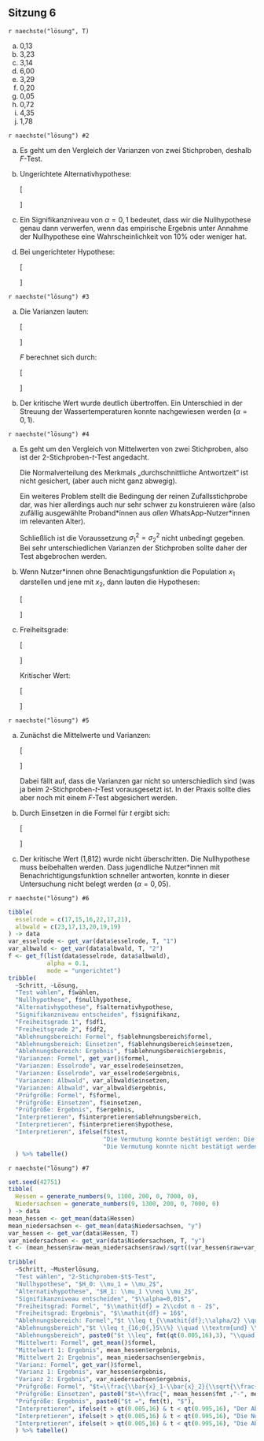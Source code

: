 ## Sitzung 6 {-}

`r naechste("lösung", T)`

a) 0,13
a) 3,23
a) 3,14
a) 6,00
a) 3,29
a) 0,20
a) 0,05
a) 0,72
a) 4,35
a) 1,78

`r naechste("lösung") #2`

a) Es geht um den Vergleich der Varianzen von zwei Stichproben, deshalb $F$-Test.
b) Ungerichtete Alternativhypothese:

    \[\begin{aligned}
    H_0: \sigma^2_1 = \sigma^2_2\\[5pt]
    H_1: \sigma^2_1 \neq \sigma^2_2
    \end{aligned}\]

c) Ein Signifikanzniveau von $\alpha=0{,}1$ bedeutet, dass wir die Nullhypothese genau dann verwerfen, wenn das empirische Ergebnis unter Annahme der Nullhypothese eine Wahrscheinlichkeit von 10% oder weniger hat.

d) Bei ungerichteter Hypothese:

    \[\begin{aligned}
    F &\leq F_{4;6;5\%}\quad \textrm{und} \quad F\geq F_{4;6;95\%}\\[4pt]
    F &\leq 0{,}16 \quad \textrm{und} \quad F\geq 4{,}53
    \end{aligned}\]

`r naechste("lösung") #3`

a) Die Varianzen lauten:

    \[\begin{aligned}
    s^2_1= 1{,}967\\
    s^2_2\approx 0{,}123
    \end{aligned}\]

    $F$ berechnet sich durch:

    \[\begin{aligned}
    F&=\frac{s^2_1}{s^2_2}\\[6pt]
    &\approx\frac{1{,}967}{0{,}123}\\[4pt]
    &\approx15{,}992
    \end{aligned}\]

b) Der kritische Wert wurde deutlich übertroffen. Ein Unterschied in der Streuung der Wassertemperaturen konnte nachgewiesen werden ($\alpha=0{,}1$).

`r naechste("lösung") #4`

a) Es geht um den Vergleich von Mittelwerten von zwei Stichproben, also ist der 2-Stichproben-$t$-Test angedacht.

    Die Normalverteilung des Merkmals „durchschnittliche Antwortzeit“ ist nicht gesichert, (aber auch nicht ganz abwegig).

    Ein weiteres Problem stellt die Bedingung der reinen Zufallsstichprobe dar, was hier allerdings auch nur sehr schwer zu konstruieren wäre (also zufällig ausgewählte Proband\*innen aus *allen* WhatsApp-Nutzer\*innen im relevanten Alter).

    Schließlich ist die Voraussetzung $\sigma^2_1=\sigma^2_2$ nicht unbedingt gegeben. Bei sehr unterschiedlichen Varianzen der Stichproben sollte daher der Test abgebrochen werden.

b) Wenn Nutzer\*innen ohne Benachtigungsfunktion die Population $x_1$ darstellen und jene mit $x_2$, dann lauten die Hypothesen:

    \[\begin{aligned}
    H_0: \mu_1=\mu_2\\
    H_1: \mu_1 > \mu_2
    \end{aligned}\]

c) Freiheitsgrade:

    \[\begin{aligned}
    \mathit{fg}&=2\cdot n-2\\
    &=2\cdot 6-2\\
    &=10
    \end{aligned}\] 

    Kritischer Wert:

    \[\begin{aligned}
    t &\geq t_{10;95\%}\\
    t &\geq 1{,}812
    \end{aligned}\]

`r naechste("lösung") #5`

a) Zunächst die Mittelwerte und Varianzen:

    \[\begin{aligned}
    \bar{x}_1 =27{,}05 \quad &s^2_1\approx165{,}16\\
    \bar{x}_2 \approx22{,}18 \quad &s^2_2\approx107{,}77
    \end{aligned}\]

    Dabei fällt auf, dass die Varianzen gar nicht so unterschiedlich sind (was ja beim 2-Stichproben-$t$-Test vorausgesetzt ist. In der Praxis sollte dies aber noch mit einem $F$-Test abgesichert werden.

b) Durch Einsetzen in die Formel für $t$ ergibt sich:

    \[\begin{aligned}
    t&=\frac{\bar{x}_1-\bar{x}_2}{\sqrt{\frac{s^2_1+s^2_2}{n}}}\\[8pt]
    &\approx\frac{27{,}05-22{,}18}{\sqrt{\frac{165{,}16+107{,}77}{6}}}\\[5pt]
    &\approx0{,}722
    \end{aligned}\]

c) Der kritische Wert (1,812) wurde nicht überschritten. Die Nullhypothese muss beibehalten werden. Dass jugendliche Nutzer\*innen mit Benachrichtigungsfunktion schneller antworten, konnte in dieser Untersuchung nicht belegt werden ($\alpha=0{,}05$).

`r naechste("lösung") #6`

```r
tibble(
  esselrode = c(17,15,16,22,17,21),
  albwald = c(23,17,13,20,19,19)
) -> data
var_esselrode <- get_var(data$esselrode, T, "1")
var_albwald <- get_var(data$albwald, T, "2")
f <- get_f(list(data$esselrode, data$albwald),
           alpha = 0.1,
           mode = "ungerichtet")
tribble(
  ~Schritt, ~Lösung,
  "Test wählen", f$wählen,
  "Nullhypothese", f$nullhypothese,
  "Alternativhypothese", f$alternativhypothese,
  "Signifikanzniveau entscheiden", f$signifikanz,
  "Freiheitsgrade 1", f$df1,
  "Freiheitsgrade 2", f$df2,
  "Ablehnungsbereich: Formel", f$ablehnungsbereich$formel,
  "Ablehnungsbereich: Einsetzen", f$ablehnungsbereich$einsetzen,
  "Ablehnungsbereich: Ergebnis", f$ablehnungsbereich$ergebnis,
  "Varianzen: Formel", get_var()$formel,
  "Varianzen: Esselrode", var_esselrode$einsetzen,
  "Varianzen: Esselrode", var_esselrode$ergebnis,
  "Varianzen: Albwald", var_albwald$einsetzen,
  "Varianzen: Albwald", var_albwald$ergebnis,
  "Prüfgröße: Formel", f$formel,
  "Prüfgröße: Einsetzen", f$einsetzen,
  "Prüfgröße: Ergebnis", f$ergebnis,
  "Interpretieren", f$interpretieren$ablehnungsbereich,
  "Interpretieren", f$interpretieren$hypothese,
  "Interpretieren", ifelse(f$test,
                           "Die Vermutung konnte bestätigt werden: Die Storchpopulationen weichen signifikant voneinander ab $(\\alpha=0{,}01)$.",
                           "Die Vermutung konnte nicht bestätigt werden: Die Storchpopulationen weichen nicht signifikant voneinander ab $(\\alpha=0{,}1)$."),
  ) %>% tabelle()
```

`r naechste("lösung") #7`

```r
set.seed(42751)
tibble(
  Hessen = generate_numbers(9, 1100, 200, 0, 7000, 0),
  Niedersachsen = generate_numbers(9, 1300, 200, 0, 7000, 0)
) -> data
mean_hessen <- get_mean(data$Hessen)
mean_niedersachsen <- get_mean(data$Niedersachsen, "y")
var_hessen <- get_var(data$Hessen, T)
var_niedersachsen <- get_var(data$Niedersachsen, T, "y")
t <- (mean_hessen$raw-mean_niedersachsen$raw)/sqrt((var_hessen$raw+var_niedersachsen$raw)/9)

tribble(
  ~Schritt, ~Musterlösung,
  "Test wählen", "2-Stichprobem-$t$-Test",
  "Nullhypothese", "$H_0: \\mu_1 = \\mu_2$",
  "Alternativhypothese", "$H_1: \\mu_1 \\neq \\mu_2$",
  "Signifikanzniveau entscheiden", "$\\alpha=0,01$",
  "Freiheitsgrad: Formel", "$\\mathit{df} = 2\\cdot n - 2$",
  "Freiheitsgrad: Ergebnis", "$\\mathit{df} = 16$",
  "Ablehnungsbereich: Formel","$t \\leq t_{\\mathit{df};\\alpha/2} \\quad \\textrm{und} \\quad t \\geq t_{\\mathit{df};(1-\\alpha/2)}$",
  "Ablehnungsbereich","$t \\leq t_{16;0{,}5\\%} \\quad \\textrm{und} \\quad t \\geq t_{16;99{,}5\\%}$",
  "Ablehnungsbereich", paste0("$t \\leq", fmt(qt(0.005,16),3), "\\quad \\textrm{und} \\quad t \\geq", fmt(qt(0.995,16), 3), "$" ),
  "Mittelwert: Formel", get_mean()$formel,
  "Mittelwert 1: Ergebnis", mean_hessen$ergebnis,
  "Mittelwert 2: Ergebnis", mean_niedersachsen$ergebnis,
  "Varianz: Formel", get_var()$formel,
  "Varianz 1: Ergebnis", var_hessen$ergebnis,
  "Varianz 2: Ergebnis", var_niedersachsen$ergebnis,
  "Prüfgröße: Formel", "$t=\\frac{\\bar{x}_1-\\bar{x}_2}{\\sqrt{\\frac{s^2_1+s^2_2}{n}}}$",
  "Prüfgröße: Einsetzen", paste0("$t=\\frac{", mean_hessen$fmt ,"-", mean_niedersachsen$fmt, "}{\\sqrt{\\frac{", var_hessen$fmt, "+", var_niedersachsen$fmt, "}{9}}}$"),
  "Prüfgröße: Ergebnis", paste0("$t =", fmt(t), "$"),
  "Interpretieren", ifelse(t > qt(0.005,16) & t < qt(0.995,16), "Der Ablehungsbereich wurde nicht erreicht.", "Der Ablehnungsbereich wurde erreicht."),
  "Interpretieren", ifelse(t > qt(0.005,16) & t < qt(0.995,16), "Die Nullhypothese muss beibehalten werden.", "Die Nullhypothese kann abgelehnt werden."),
  "Interpretieren", ifelse(t > qt(0.005,16) & t < qt(0.995,16), "Die Abrufzahlen zwischen Hessen und Niedersachsen unterscheiden sich nicht signifikant. ($\\alpha=0.01$)", ifelse(t > qt(0.005), "Die Abrufzahlen in Hessen sind signifikant höher als in Niedesachsen. ($\\alpha=0.01$)", "Die Abrufzahlen in Niedersachsen sind signifikant höher als in Hessen. ($\\alpha=0.01$)")),
  ) %>% tabelle()
```
